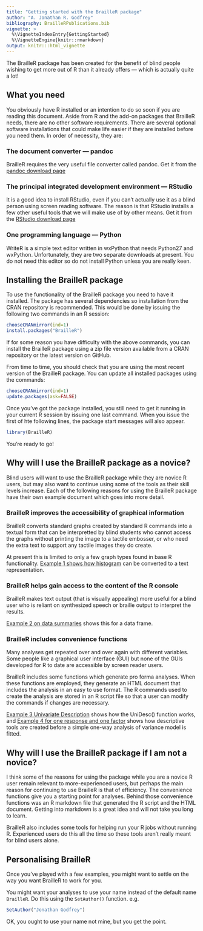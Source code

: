 ---
title: "Getting started with the BrailleR package"
author: "A. Jonathan R. Godfrey"
bibliography: BrailleRPublications.bib
vignette: >
  %\VignetteIndexEntry{GettingStarted}
  %\VignetteEngine{knitr::rmarkdown}
output: knitr:::html_vignette
---

The BrailleR package has been created for the benefit of blind people wishing to
get more out of R than it already offers --- which is actually quite a
lot!

## What you need

You obviously have R installed or an intention to do so soon if you are reading this document. Aside from R and the add-on packages that BrailleR needs, there are no other software requirements. There are several optional software installations that could make life easier if they are installed before you need them. In order of necessity, they are:

### The document converter --- pandoc

BrailleR requires the very useful file converter called pandoc. Get it from the 
[pandoc download page](https://github.com/jgm/pandoc/releases)

### The principal integrated development environment --- RStudio

It is a good idea to install RStudio, even if you can't actually use it as a blind person using screen reading software. The reason is that RStudio installs a few other useful tools that we will make use of by other means. Get it from the
[RStudio download page](http://www.RStudio.com/products/rstudio/download)

### One programming language --- Python

WriteR is a simple text editor written in wxPython that needs Python27 and wxPython. Unfortunately, they are two separate downloads at present. You do not need this editor so do not install Python unless you are really keen.



## Installing the BrailleR package

To use the functionality of the BrailleR package you need to have it installed. The package has several dependencies so installation from the CRAN repository is recommended. This would be done by issuing the following two commands in an R session:
```{r download, eval=FALSE}
chooseCRANmirror(ind=1)
install.packages("BrailleR")
```

If for some reason you have difficulty with the above commands, you can install the BrailleR package using a zip file version available from a CRAN repository or the latest version on GitHub. 

From time to time, you should check that you are using the most recent version of the BrailleR package. You  can update all installed packages using the commands:
```{r update, eval=FALSE}
chooseCRANmirror(ind=1)
update.packages(ask=FALSE)
```

Once you've got the package installed, you still need to get it running in your current R session by issuing one last command. When you issue the first of hte following lines, the package start messages will also appear.
```{r start, eval=FALSE}
library(BrailleR)
```

You're ready to go!

## Why will I use the BrailleR package as a novice?

Blind users will want to use the BrailleR package while they are novice R users, but may also want to continue using some of the tools as their skill levels increase. Each of the following reasons for using the BrailleR package have their own example document which goes into more detail.

### BrailleR improves the accessibility of graphical information 

BrailleR converts standard graphs created by standard R commands into a textual form that can
be interpretted by blind students who cannot access the graphs without
printing the image to a tactile embosser, or who need the extra text to
support any tactile images they do create.

At present this is limited to only a few graph types found in base R functionality. [Example 1 shows how histogram](Ex1histograms.html) can be converted to a text representation.

### BrailleR helps gain access to the content of the R console

BrailleR makes text output (that is
visually appealing) more useful for a blind user who is reliant on
synthesized speech or braille output to interpret the results.

[Example 2 on data summaries](Ex2BasicNumerical.html) shows this for a data frame.

### BrailleR includes convenience functions

Many analyses get repeated over and over again with different variables. Some people like a graphical user interface (GUI) but none of the GUIs developed for R to date are accessible by screen reader users.

BrailleR includes some functions which generate pro forma analyses. When these functions are employed, they generate an HTML document that includes the analysis in an easy to use format. The R commands used to create the analysis are stored in an R script file so that a user can modify the commands if changes are necessary.

[Example 3 Univariate Description](Ex3UnivariateDescription.html) shows how the UniDesc() function works, and [Example 4 for one response and one factor](Ex4SingleResponseOneGroupingFactor.html) shows how descriptive tools are created before a simple one-way analysis of variance model is fitted.


## Why will I use the BrailleR package if I am not a novice?

I think some of the reasons for using the package while you are  a novice R user remain relevant to more-experienced users, but perhaps the main reason for continuing to use BrailleR is that of efficiency. The convenience functions give you a starting point for analyses. Behind those convenience functions was an R markdown file that generated the R script and the HTML document. Getting into markdown is a great idea and will not take you long to learn.

BrailleR also includes some tools for helping run your R jobs without running R. Experienced users do this all the time so these tools aren't really meant for blind users alone.
 
## Personalising BrailleR

Once you've played with a few examples, you might want to settle on the way you want BrailleR to work for you.

You might want your analyses to use your name instead of the default name `BrailleR`. Do this using the `SetAuthor()` function. e.g.
```{r SetAuthor, eval=FALSE}
SetAuthor("Jonathan Godfrey")
```
OK, you ought to use your name not mine, but you get the point.






